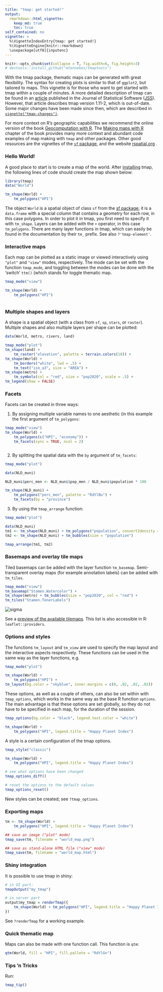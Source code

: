 ```yaml
---
title: "tmap: get started!"
output: 
  rmarkdown::html_vignette:
    keep_md: true 
    toc: true
self_contained: no
vignette: >
  %\VignetteIndexEntry{tmap: get started!}
  %\VignetteEngine{knitr::rmarkdown}
  \usepackage[utf8]{inputenc}
---
```


```r
knitr::opts_chunk$set(collapse = T, fig.width=6, fig.height=3)
# devtools::install_github("mtennekes/tmaptools")
```

With the tmap package, thematic maps can be generated with great flexibility.
The syntax for creating plots is similar to that of `ggplot2`, but tailored to maps.
This vignette is for those who want to get started with tmap within a couple of minutes.
A more detailed description of tmap can be found in an [article](https://www.jstatsoft.org/article/view/v084i06) published in the Journal of Statistical Software ([JSS](https://www.jstatsoft.org/index)).
However, that article describes tmap version 1.11-2, which is out-of-date.
Some major changes have been made since then, which are described in [`vignette("tmap-changes")`](../doc/tmap-changes.html).

For more context on R's geographic capabilities we recommend the online version of the book [Geocomputation with R](https://geocompr.robinlovelace.net/). The [Making maps with R](https://geocompr.robinlovelace.net/adv-map.html) chapter of the book provides many more context and abundant code examples of map making with `tmap` and other packages. Other good resources are the vignettes of the [`sf` package](https://CRAN.R-project.org/package=sf/vignettes/sf1.html), and the website [rspatial.org](https://www.rspatial.org/) .


### Hello World!

A good place to start is to create a map of the world.
After [installing](https://github.com/mtennekes/tmap#installation) tmap, the following lines of code should create the map shown below:

```r
library(tmap)
data("World")

tm_shape(World) +
    tm_polygons("HPI")
```

The object `World` is a spatial object of class `sf` from the [sf package](https://CRAN.R-project.org/package=sf); it is a `data.frame` with a special column that contains a geometry for each row, in this case polygons. 
In order to plot it in tmap, you first need to specify it with `tm_shape`.
Layers can be added with the `+` operator, in this case `tm_polygons`.
There are many layer functions in tmap, which can easily be found in the documentation by their `tm_` prefix.
See also `?'tmap-element'`.

### Interactive maps

Each map can be plotted as a static image or viewed interactively using `"plot"` and `"view"` modes, respectively.
The mode can be set with the function `tmap_mode`, and toggling between the modes can be done with the 'switch' `ttm()` (which stands for toggle thematic map.

```r
tmap_mode("view")

tm_shape(World) +
    tm_polygons("HPI")
```

<img src="images/tmap_view.jpg" alt="" data-toggle="tooltip" data-placement="right" title="" data-original-title="Note this is just a screenshot of the visualization so it's not interactive. You can play with the interactive version by running the code above." onload="$(this).tooltip()">

### Multiple shapes and layers

A shape is a spatial object (with a class from `sf`, `sp`, `stars`, or `raster`).
Multiple shapes and also multiple layers per shape can be plotted:

```r
data(World, metro, rivers, land)

tmap_mode("plot")
tm_shape(land) +
    tm_raster("elevation", palette = terrain.colors(10)) +
tm_shape(World) +
    tm_borders("white", lwd = .5) +
    tm_text("iso_a3", size = "AREA") +
tm_shape(metro) +
    tm_symbols(col = "red", size = "pop2020", scale = .5) +
tm_legend(show = FALSE)
```

### Facets

Facets can be created in three ways:

1. By assigning multiple variable names to one aesthetic (in this example the first argument of `tm_polygons`:

```r
tmap_mode("view")
tm_shape(World) +
    tm_polygons(c("HPI", "economy")) +
    tm_facets(sync = TRUE, ncol = 2)
```

<img src="images/tmap_facets.jpg" alt="" data-toggle="tooltip" data-placement="right" title="" data-original-title="Note this is just a screenshot of the visualization so it's not interactive. You can play with the interactive version by running the code above." onload="$(this).tooltip()">

2. By splitting the spatial data with the `by` argument of `tm_facets`: 

```r
tmap_mode("plot")

data(NLD_muni)

NLD_muni$perc_men <- NLD_muni$pop_men / NLD_muni$population * 100

tm_shape(NLD_muni) +
    tm_polygons("perc_men", palette = "RdYlBu") +
    tm_facets(by = "province")
```

3. By using the `tmap_arrange` function:

```r
tmap_mode("plot")

data(NLD_muni)
tm1 <- tm_shape(NLD_muni) + tm_polygons("population", convert2density = TRUE)
tm2 <- tm_shape(NLD_muni) + tm_bubbles(size = "population")

tmap_arrange(tm1, tm2)
```

### Basemaps and overlay tile maps

Tiled basemaps can be added with the layer function `tm_basemap`.
Semi-transparent overlay maps (for example annotation labels) can be added with `tm_tiles`.

```r
tmap_mode("view")
tm_basemap("Stamen.Watercolor") +
tm_shape(metro) + tm_bubbles(size = "pop2020", col = "red") +
tm_tiles("Stamen.TonerLabels")
```

<img src="images/tmap_tiles.jpg" alt="sigma" data-toggle="tooltip" data-placement="right" title="" data-original-title="Note this is just a screenshot of the visualization so it's not interactive. You can play with the interactive version by running the code above." onload="$(this).tooltip()">

See a [preview of the available tilemaps](https://leaflet-extras.github.io/leaflet-providers/preview/). 
This list is also accessible in R: `leaflet::providers`.

### Options and styles

The functions `tm_layout` and `tm_view` are used to specify the map layout and the interactive aspects respectively.
These functions can be used in the same way as the layer functions, e.g.

```r
tmap_mode("plot")

tm_shape(World) +
    tm_polygons("HPI") +
tm_layout(bg.color = "skyblue", inner.margins = c(0, .02, .02, .02))
```

These options, as well as a couple of others, can also be set within with `tmap_options`, which works in the same way as the base R function `options`.
The main advantage is that these options are set globally, so they do not have to be specified in each map, for the duration of the session.

```r
tmap_options(bg.color = "black", legend.text.color = "white")

tm_shape(World) +
    tm_polygons("HPI", legend.title = "Happy Planet Index")
```

A style is a certain configuration of the tmap options. 

```r
tmap_style("classic")

tm_shape(World) +
    tm_polygons("HPI", legend.title = "Happy Planet Index")
```

```r
# see what options have been changed
tmap_options_diff()

# reset the options to the default values
tmap_options_reset()
```

New styles can be created; see `?tmap_options`.

### Exporting maps

```r
tm <- tm_shape(World) +
    tm_polygons("HPI", legend.title = "Happy Planet Index")

## save an image ("plot" mode)
tmap_save(tm, filename = "world_map.png")

## save as stand-alone HTML file ("view" mode)
tmap_save(tm, filename = "world_map.html")
```

### Shiny integration

It is possible to use tmap in shiny:

```r
# in UI part:
tmapOutput("my_tmap")

# in server part
output$my_tmap = renderTmap({
    tm_shape(World) + tm_polygons("HPI", legend.title = "Happy Planet Index")
})
```

See `?renderTmap` for a working example.

### Quick thematic map

Maps can also be made with one function call.
This function is `qtm`:

```r
qtm(World, fill = "HPI", fill.pallete = "RdYlGn")
```

### Tips 'n Tricks

Run:

```r
tmap_tip()
```
